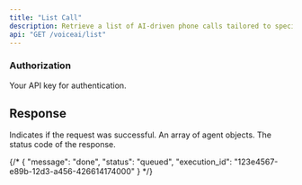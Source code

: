 ```yaml
---
title: "List Call"
description: Retrieve a list of AI-driven phone calls tailored to specific purposes and sets of actions.
api: "GET /voiceai/list"
---
```

####


### Authorization

<ParamField header="authorization" type="string" required>
 Your API key for authentication.
</ParamField>


## Response

<ResponseField name="success" type="boolean">
  Indicates if the request was successful.
</ResponseField>
<ResponseField name="data" type="array">
  An array of agent objects.
</ResponseField>
<ResponseField name="status" type="number">
  The status code of the response.
</ResponseField>


{/* {
  "message": "done",
  "status": "queued",
  "execution_id": "123e4567-e89b-12d3-a456-426614174000"
} */}
